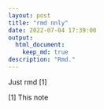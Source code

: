 ```yaml
---
layout: post
title: "rmd nnly"
date: 2022-07-04 17:39:00
output: 
  html_document:
    keep_md: true
description: "Rmd."
---
```


Just  rmd [1]


[1] This note